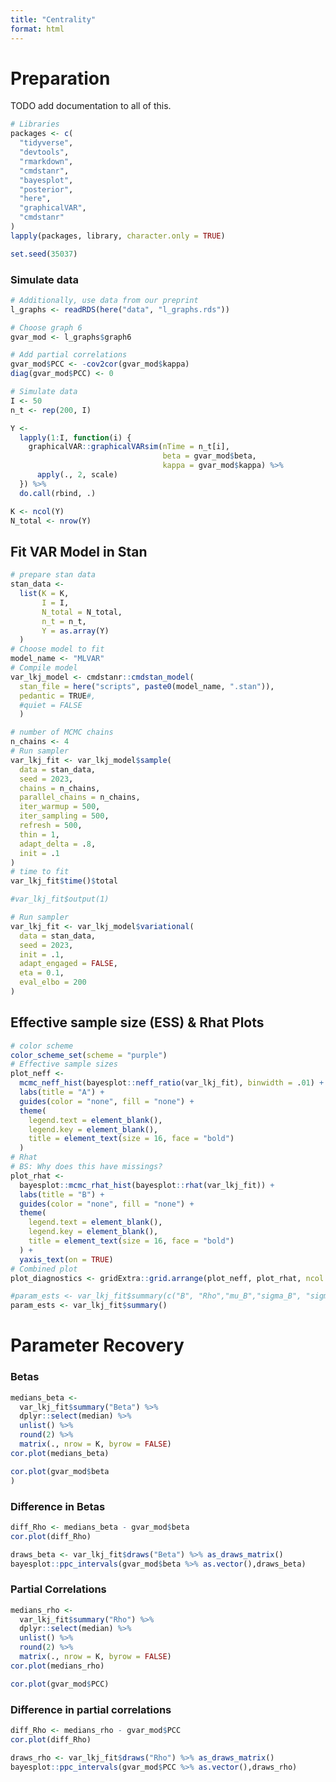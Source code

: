```yaml
---
title: "Centrality"
format: html
---
```


# Preparation

TODO add documentation to all of this.

```r
# Libraries
packages <- c(
  "tidyverse",
  "devtools",
  "rmarkdown",
  "cmdstanr",
  "bayesplot",
  "posterior",
  "here",
  "graphicalVAR",
  "cmdstanr"
)
lapply(packages, library, character.only = TRUE)

set.seed(35037)
```

### Simulate data
```r
# Additionally, use data from our preprint
l_graphs <- readRDS(here("data", "l_graphs.rds"))

# Choose graph 6
gvar_mod <- l_graphs$graph6

# Add partial correlations
gvar_mod$PCC <- -cov2cor(gvar_mod$kappa)
diag(gvar_mod$PCC) <- 0

# Simulate data
I <- 50
n_t <- rep(200, I)

Y <-
  lapply(1:I, function(i) {
    graphicalVAR::graphicalVARsim(nTime = n_t[i],
                                  beta = gvar_mod$beta,
                                  kappa = gvar_mod$kappa) %>%
      apply(., 2, scale)
  }) %>%
  do.call(rbind, .)

K <- ncol(Y) 
N_total <- nrow(Y)
```

## Fit VAR Model in Stan
```r
# prepare stan data
stan_data <-
  list(K = K,
       I = I,
       N_total = N_total,
       n_t = n_t,
       Y = as.array(Y)
  )
# Choose model to fit
model_name <- "MLVAR"
# Compile model
var_lkj_model <- cmdstanr::cmdstan_model(
  stan_file = here("scripts", paste0(model_name, ".stan")),
  pedantic = TRUE#, 
  #quiet = FALSE
  )

```

```r
# number of MCMC chains
n_chains <- 4
# Run sampler
var_lkj_fit <- var_lkj_model$sample(
  data = stan_data,
  seed = 2023,
  chains = n_chains,
  parallel_chains = n_chains,
  iter_warmup = 500,
  iter_sampling = 500,
  refresh = 500,
  thin = 1,
  adapt_delta = .8,
  init = .1
)
# time to fit
var_lkj_fit$time()$total

#var_lkj_fit$output(1)
```


```r
# Run sampler
var_lkj_fit <- var_lkj_model$variational(
  data = stan_data,
  seed = 2023,
  init = .1,
  adapt_engaged = FALSE,
  eta = 0.1, 
  eval_elbo = 200
)
```

## Effective sample size (ESS) & Rhat Plots
```r
# color scheme
color_scheme_set(scheme = "purple")
# Effective sample sizes
plot_neff <-
  mcmc_neff_hist(bayesplot::neff_ratio(var_lkj_fit), binwidth = .01) +
  labs(title = "A") +
  guides(color = "none", fill = "none") +
  theme(
    legend.text = element_blank(),
    legend.key = element_blank(),
    title = element_text(size = 16, face = "bold")
  )
# Rhat
# BS: Why does this have missings?
plot_rhat <-
  bayesplot::mcmc_rhat_hist(bayesplot::rhat(var_lkj_fit)) +
  labs(title = "B") +
  guides(color = "none", fill = "none") +
  theme(
    legend.text = element_blank(),
    legend.key = element_blank(),
    title = element_text(size = 16, face = "bold")
  ) +
  yaxis_text(on = TRUE)
# Combined plot
plot_diagnostics <- gridExtra::grid.arrange(plot_neff, plot_rhat, ncol = 2)
```

```r
#param_ests <- var_lkj_fit$summary(c("B", "Rho","mu_B","sigma_B", "sigma_theta"))
param_ests <- var_lkj_fit$summary()
```

# Parameter Recovery

### Betas
```r
medians_beta <-
  var_lkj_fit$summary("Beta") %>% 
  dplyr::select(median) %>% 
  unlist() %>% 
  round(2) %>% 
  matrix(., nrow = K, byrow = FALSE)
cor.plot(medians_beta)

cor.plot(gvar_mod$beta
)
```

### Difference in Betas
```r
diff_Rho <- medians_beta - gvar_mod$beta
cor.plot(diff_Rho)
```

```r
draws_beta <- var_lkj_fit$draws("Beta") %>% as_draws_matrix()
bayesplot::ppc_intervals(gvar_mod$beta %>% as.vector(),draws_beta)
```

### Partial Correlations
```r
medians_rho <-
  var_lkj_fit$summary("Rho") %>% 
  dplyr::select(median) %>% 
  unlist() %>% 
  round(2) %>% 
  matrix(., nrow = K, byrow = FALSE)
cor.plot(medians_rho)

cor.plot(gvar_mod$PCC)

```

### Difference in partial correlations
```r
diff_Rho <- medians_rho - gvar_mod$PCC
cor.plot(diff_Rho)
```


```r
draws_rho <- var_lkj_fit$draws("Rho") %>% as_draws_matrix()
bayesplot::ppc_intervals(gvar_mod$PCC %>% as.vector(),draws_rho)
```







